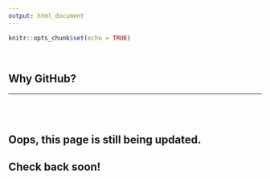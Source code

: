 ```yaml
---
output: html_document
---
```


```r
knitr::opts_chunk$set(echo = TRUE)
```

<br>

## Why GitHub?
***

<br>
<br>

## Oops, this page is still being updated. 

## Check back soon!